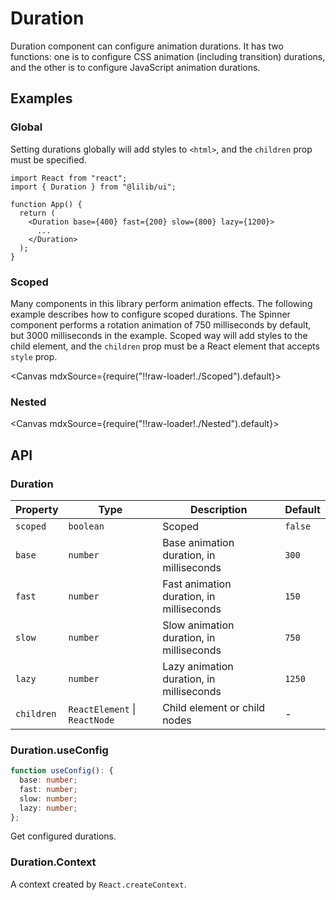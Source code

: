 
<Meta title="Configs/Duration" />

# Duration

Duration component can configure animation durations. It has two functions: one is to configure CSS animation (including transition) durations, and the other is to configure JavaScript animation durations.

## Examples

### Global

Setting durations globally will add styles to `<html>`, and the `children` prop must be specified.

```tsx
import React from "react";
import { Duration } from "@lilib/ui";

function App() {
  return (
    <Duration base={400} fast={200} slow={800} lazy={1200}>
      ...
    </Duration>
  );
}
```

### Scoped

Many components in this library perform animation effects. The following example describes how to configure scoped durations. The Spinner component performs a rotation animation of 750 milliseconds by default, but 3000 milliseconds in the example. Scoped way will add styles to the child element, and the `children` prop must be a React element that accepts `style` prop.

<Canvas mdxSource={require("!!raw-loader!./Scoped").default}>
  <Story id="examples-duration--scoped" />
</Canvas>

### Nested

<Canvas mdxSource={require("!!raw-loader!./Nested").default}>
  <Story id="examples-duration--nested" />
</Canvas>

## API

### Duration

| Property   | Type                          | Description                              | Default |
| ---------- | ----------------------------- | ---------------------------------------- | ------- |
| `scoped`   | `boolean`                     | Scoped                                   | `false` |
| `base`     | `number`                      | Base animation duration, in milliseconds | `300`   |
| `fast`     | `number`                      | Fast animation duration, in milliseconds | `150`   |
| `slow`     | `number`                      | Slow animation duration, in milliseconds | `750`   |
| `lazy`     | `number`                      | Lazy animation duration, in milliseconds | `1250`  |
| `children` | `ReactElement` \| `ReactNode` | Child element or child nodes             | -       |

### Duration.useConfig

```ts
function useConfig(): {
  base: number;
  fast: number;
  slow: number;
  lazy: number;
};
```

Get configured durations.

### Duration.Context

A context created by `React.createContext`.

